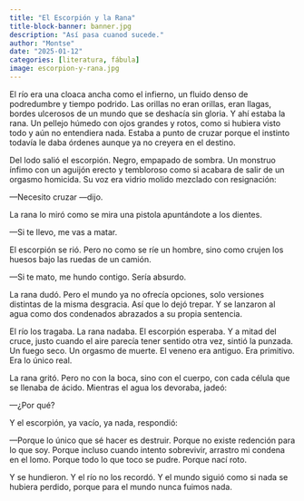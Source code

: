 ```yaml
---
title: "El Escorpión y la Rana"
title-block-banner: banner.jpg
description: "Así pasa cuanod sucede."
author: "Montse"
date: "2025-01-12"
categories: [literatura, fábula]
image: escorpion-y-rana.jpg
---
```



El río era una cloaca ancha como el infierno, un fluido denso de podredumbre y tiempo podrido. Las orillas no eran orillas, eran llagas, bordes ulcerosos de un mundo que se deshacía sin gloria.
Y ahí estaba la rana. Un pellejo húmedo con ojos grandes y rotos, como si hubiera visto todo y aún no entendiera nada. Estaba a punto de cruzar porque el instinto todavía le daba órdenes aunque ya no creyera en el destino.

Del lodo salió el escorpión.
Negro, empapado de sombra.
Un monstruo ínfimo con un aguijón erecto y tembloroso como si acabara de salir de un orgasmo homicida.
Su voz era vidrio molido mezclado con resignación:

—Necesito cruzar —dijo.

La rana lo miró como se mira una pistola apuntándote a los dientes.

—Si te llevo, me vas a matar.

El escorpión se rió. Pero no como se ríe un hombre, sino como crujen los huesos bajo las ruedas de un camión.

—Si te mato, me hundo contigo. Sería absurdo.

La rana dudó. Pero el mundo ya no ofrecía opciones, solo versiones distintas de la misma desgracia.
Así que lo dejó trepar. Y se lanzaron al agua como dos condenados abrazados a su propia sentencia.

El río los tragaba. La rana nadaba. El escorpión esperaba.
Y a mitad del cruce, justo cuando el aire parecía tener sentido otra vez, sintió la punzada.
Un fuego seco. Un orgasmo de muerte.
El veneno era antiguo. Era primitivo. Era lo único real.

La rana gritó. Pero no con la boca, sino con el cuerpo, con cada célula que se llenaba de ácido.
Mientras el agua los devoraba, jadeó:

—¿Por qué?

Y el escorpión, ya vacío, ya nada, respondió:

—Porque lo único que sé hacer es destruir. Porque no existe redención para lo que soy. Porque incluso cuando intento sobrevivir, arrastro mi condena en el lomo. Porque todo lo que toco se pudre. Porque nací roto.

Y se hundieron.
Y el río no los recordó.
Y el mundo siguió como si nada se hubiera perdido, porque para el mundo nunca fuimos nada.